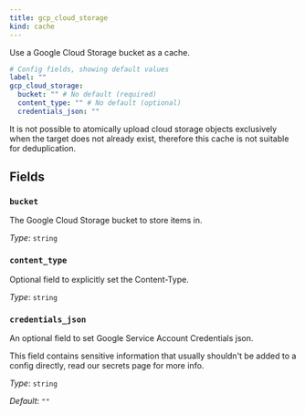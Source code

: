 ```yaml
---
title: gcp_cloud_storage
kind: cache
---
```


Use a Google Cloud Storage bucket as a cache.

```yml
# Config fields, showing default values
label: ""
gcp_cloud_storage:
  bucket: "" # No default (required)
  content_type: "" # No default (optional)
  credentials_json: ""
```

It is not possible to atomically upload cloud storage objects exclusively when the target does not already exist, therefore this cache is not suitable for deduplication.

## Fields

### `bucket`

The Google Cloud Storage bucket to store items in.


*Type*: `string`


### `content_type`

Optional field to explicitly set the Content-Type.


*Type*: `string`


### `credentials_json`

An optional field to set Google Service Account Credentials json.
<Aside type="caution" title="Sensitive Information">
	This field contains sensitive information that usually shouldn't be added to a config directly, read our secrets page for more info.
</Aside>



*Type*: `string`

*Default*: `""`


